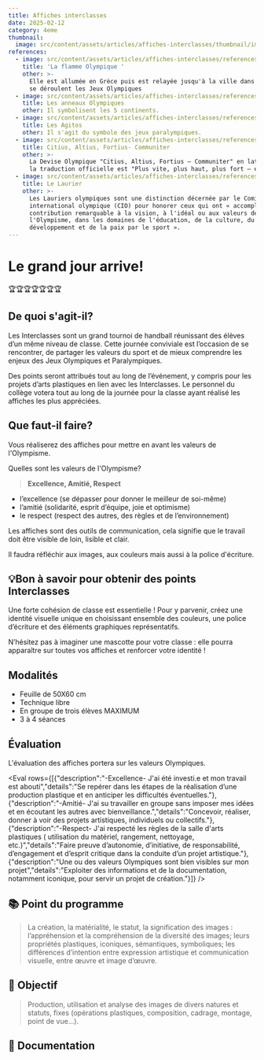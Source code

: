 ```yaml
---
title: Affiches interclasses
date: 2025-02-12
category: 4eme
thumbnail:
  image: src/content/assets/articles/affiches-interclasses/thumbnail/image.jpeg
references:
  - image: src/content/assets/articles/affiches-interclasses/references/0/image.jpeg
    title: 'La flamme Olympique '
    other: >-
      Elle est allumée en Grèce puis est relayée jusqu'à la ville dans laquelle
      se déroulent les Jeux Olympiques
  - image: src/content/assets/articles/affiches-interclasses/references/1/image.jpeg
    title: Les anneaux Olympiques
    other: Il symbolisent les 5 continents.
  - image: src/content/assets/articles/affiches-interclasses/references/2/image.jpeg
    title: Les Agitos
    other: Il s'agit du symbole des jeux paralympiques.
  - image: src/content/assets/articles/affiches-interclasses/references/3/image.jpeg
    title: Citius, Altius, Fortius- Communiter
    other: >-
      La Devise Olympique "Citius, Altius, Fortius – Communiter" en latin, dont
      la traduction officielle est "Plus vite, plus haut, plus fort – ensemble".
  - image: src/content/assets/articles/affiches-interclasses/references/4/image.jpeg
    title: Le Laurier
    other: >-
      Les Lauriers olympiques sont une distinction décernée par le Comité
      international olympique (CIO) pour honorer ceux qui ont « accompli une
      contribution remarquable à la vision, à l'idéal ou aux valeurs de
      l'Olympisme, dans les domaines de l'éducation, de la culture, du
      développement et de la paix par le sport ».
---
```

# Le grand jour arrive!&#x20;

🏆<AnimatedEmoji emoji="26bd" />🏆<AnimatedEmoji emoji="26bd" />🏆<AnimatedEmoji emoji="26bd" />🏆<AnimatedEmoji emoji="26bd" />🏆<AnimatedEmoji emoji="26bd" />🏆<AnimatedEmoji emoji="26bd" />🏆

## <AnimatedEmoji emoji="1f914" /> De quoi s'agit-il?

Les Interclasses sont un grand tournoi de handball réunissant des élèves d’un même niveau de classe. Cette journée conviviale est l’occasion de se rencontrer, de partager les valeurs du sport et de mieux comprendre les enjeux des Jeux Olympiques et Paralympiques.

Des points seront attribués tout au long de l’événement, y compris pour les projets d’arts plastiques en lien avec les Interclasses. Le personnel du collège votera tout au long de la journée pour la classe ayant réalisé les affiches les plus appréciées.

## <AnimatedEmoji emoji="261d_fe0f" /> Que faut-il faire?

Vous réaliserez des affiches pour mettre en avant les valeurs de l'Olympisme.

Quelles sont les valeurs de l'Olympisme?

> &#x20;**Excellence, Amitié, Respect**

* l’excellence (se dépasser pour donner le meilleur de soi-même)
* l’amitié (solidarité, esprit d’équipe, joie et optimisme)
* le respect (respect des autres, des règles et de l’environnement)

Les affiches sont des outils de communication, cela signifie que le travail doit être visible de loin, lisible et clair.

Il faudra réfléchir aux images, aux couleurs mais aussi à la police d'écriture.

## 💡Bon à savoir pour obtenir des points Interclasses

Une forte cohésion de classe est essentielle ! Pour y parvenir, créez une identité visuelle unique en choisissant ensemble des couleurs, une police d’écriture et des éléments graphiques représentatifs.

N’hésitez pas à imaginer une mascotte pour votre classe : elle pourra apparaître sur toutes vos affiches et renforcer votre identité !

## <AnimatedEmoji emoji="270f_fe0f" /> Modalités

* Feuille de 50X60 cm
* Technique libre
* En groupe de trois élèves MAXIMUM
* 3 à 4 séances

## <AnimatedEmoji emoji="2705" /> Évaluation

L'évaluation des affiches portera sur les valeurs Olympiques.

<Eval rows={[{"description":"-Excellence- J'ai été investi.e et mon travail est abouti","details":"Se repérer dans les étapes de la réalisation d’une production plastique et en anticiper les difficultés éventuelles."},{"description":"-Amitié- J'ai su travailler en groupe sans imposer mes idées et en écoutant les autres avec bienveillance.","details":"Concevoir, réaliser, donner à voir des projets artistiques, individuels ou collectifs."},{"description":"-Respect- J'ai respecté les règles de la salle d'arts plastiques ( utilisation du matériel, rangement, nettoyage, etc.)","details":"Faire preuve d’autonomie, d’initiative, de responsabilité, d’engagement et d’esprit critique dans la conduite d’un projet artistique."},{"description":"Une ou des valeurs Olympiques sont bien visibles sur mon projet","details":"Exploiter des informations et de la documentation, notamment iconique, pour servir un projet de création."}]} />

## 📚 Point du programme

> La création, la matérialité, le statut, la signification des images : l’appréhension et la compréhension de la diversité des images; leurs propriétés plastiques, iconiques, sémantiques, symboliques; les différences d’intention entre expression artistique et communication visuelle, entre œuvre et image d’œuvre.

## **🏁** Objectif

> Production, utilisation et analyse des images de divers natures et statuts, fixes (opérations plastiques, composition, cadrage, montage, point de vue...).

## 👀 Documentation&#x20;
